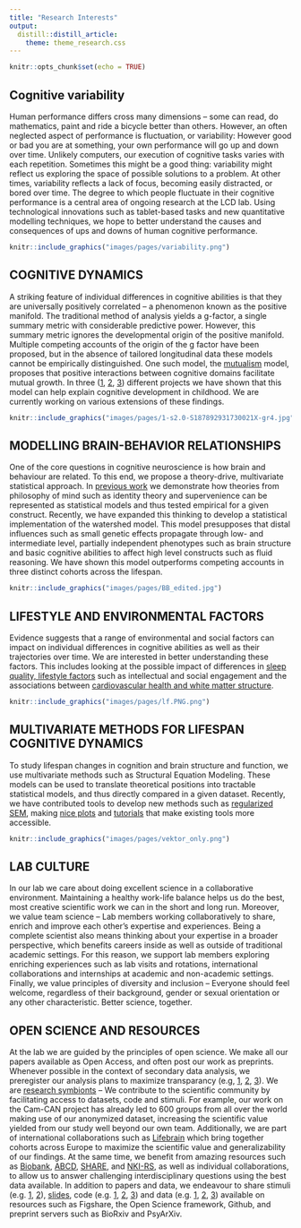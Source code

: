 ```yaml
---
title: "Research Interests"
output:
  distill::distill_article:
    theme: theme_research.css
---
```


```r
knitr::opts_chunk$set(echo = TRUE)
```


## Cognitive variability

Human performance differs cross many dimensions – some can read, do mathematics, paint and ride a bicycle better than others. However, an often neglected aspect of performance is fluctuation, or variability: However good or bad you are at something, your own performance will go up and down over time. Unlikely computers, our execution of cognitive tasks varies with each repetition. Sometimes this might be a good thing: variability might reflect us exploring the space of possible solutions to a problem. At other times, variability reflects a lack of focus, becoming easily distracted, or bored over time. The degree to which people fluctuate in their cognitive performance is a central area of ongoing research at the LCD lab. Using technological innovations such as tablet-based tasks and new quantitative modelling techniques, we hope to better understand the causes and consequences of ups and downs of human cognitive performance.

<aside>

```r

knitr::include_graphics("images/pages/variability.png")

```

</aside>


## COGNITIVE DYNAMICS


A striking feature of individual differences in cognitive abilities is that they are universally positively correlated – a phenomenon known as the positive manifold. The traditional method of analysis yields a g-factor, a single summary metric with considerable predictive power. However, this summary metric ignores the developmental origin of the positive manifold. Multiple competing accounts of the origin of the g factor have been proposed, but in the absence of tailored longitudinal data these models cannot be empirically distinguished. One such model, the [mutualism](https://pubmed.ncbi.nlm.nih.gov/17014305/) model, proposes that positive interactions between cognitive domains facilitate mutual growth. In three ([1](https://journals.sagepub.com/doi/full/10.1177/0956797617710785), [2](https://osf.io/3g9vx), [3](https://osf.io/gcdw3/)) different projects we have shown that this model can help explain cognitive development in childhood. We are currently working on various extensions of these findings.

<aside>

```r

knitr::include_graphics("images/pages/1-s2.0-S187892931730021X-gr4.jpg")

```

</aside>


## MODELLING BRAIN-BEHAVIOR RELATIONSHIPS

One of the core questions in cognitive neuroscience is how brain and behaviour are related. To this end, we propose a theory-drive, multivariate statistical approach. In [previous work](https://www.tandfonline.com/doi/full/10.1080/1047840X.2011.550181) we demonstrate how theories from philosophy of mind such as identity theory and supervenience can be represented as statistical models and thus tested empirical for a given construct. Recently, we have expanded this thinking to develop a statistical implementation of the watershed model. This model presupposes that distal influences such as small genetic effects propagate through low- and intermediate level, partially independent phenotypes such as brain structure and basic cognitive abilities to affect high level constructs such as fluid reasoning. We have shown this model outperforms competing accounts in three distinct cohorts across the lifespan.

<aside>

```r

knitr::include_graphics("images/pages/BB_edited.jpg")

```

</aside>

## LIFESTYLE AND ENVIRONMENTAL FACTORS

Evidence suggests that a range of environmental and social factors can impact on individual differences in cognitive abilities as well as their trajectories over time. We are interested in better understanding these factors. This includes looking at the possible impact of differences in [sleep quality, lifestyle factors](https://psyarxiv.com/6pzve/) such as intellectual and social engagement and the associations between [cardiovascular health and white matter structure](https://www.sciencedirect.com/science/article/pii/S0197458018303683).

<aside>

```r

knitr::include_graphics("images/pages/lf.PNG.png")

```

</aside>


## MULTIVARIATE METHODS FOR LIFESPAN COGNITIVE DYNAMICS

To study lifespan changes in cognition and brain structure and function, we use multivariate methods such as Structural Equation Modeling. These models can be used to translate theoretical positions into tractable statistical models, and thus directly compared in a given dataset. Recently, we have contributed tools to develop new methods such as [regularized SEM](https://psyarxiv.com/bxzjf/), making [nice plots](https://peerj.com/preprints/27137/) and [tutorials](https://www.sciencedirect.com/science/article/pii/S187892931730021X) that make existing tools more accessible.

<aside>

```r

knitr::include_graphics("images/pages/vektor_only.png")

```

</aside>

## LAB CULTURE

In our lab we care about doing excellent science in a collaborative environment. Maintaining a healthy work-life balance helps us do the best, most creative scientific work we can in the short and long run. Moreover, we value team science – Lab members working collaboratively to share, enrich and improve each other’s expertise and experiences. Being a complete scientist also means thinking about your expertise in a broader perspective, which benefits careers inside as well as outside of traditional academic settings. For this reason, we support lab members exploring enriching experiences such as lab visits and rotations, international collaborations and internships at academic and non-academic settings. Finally, we value principles of diversity and inclusion – Everyone should feel welcome, regardless of their background, gender or sexual orientation or any other characteristic. Better science, together.

## OPEN SCIENCE AND RESOURCES

At the lab we are guided by the principles of open science. We make all our papers available as Open Access, and often post our work as preprints. Whenever possible in the context of secondary data analysis, we preregister our analysis plans to maximize transparancy (e.g, [1](https://wellcomeopenresearch.org/articles/3-38/v2), [2](), [3](https://aspredicted.org/5pz52.pdf)). We are [research symbionts](https://researchsymbionts.org/) – We contribute to the scientific community by facilitating access to datasets, code and stimuli. For example, our work on the Cam-CAN project has already led to 600 groups from all over the world making use of our anonymized dataset, increasing the scientific value yielded from our study well beyond our own team. Additionally, we are part of international collaborations such as [Lifebrain](https://www.lifebrain.uio.no/) which bring together cohorts across Europe to maximize the scientific value and generalizability of our findings. At the same time, we benefit from amazing resources such as [Biobank](https://www.ukri.org/councils/mrc/facilities-and-resources/find-an-mrc-facility-or-resource/), [ABCD](https://abcdstudy.org/), [SHARE](https://share-eric.eu/), and [NKI-RS](http://fcon_1000.projects.nitrc.org/indi/pro/nki.html), as well as individual collaborations, to allow us to answer challenging interdisciplinary questions using the best data available. In addition to papers and data, we endeavour to share stimuli (e.g. [1](https://openpsychologydata.metajnl.com/articles/10.5334/jopd.ai/), [2](https://osf.io/uvteh/)), [slides](https://figshare.com/authors/Rogier_Kievit/571579), code (e.g. [1](https://github.com/df1234), [2](), [3](https://osf.io/z2dtq/)) and data (e.g. [1](https://camcan-archive.mrc-cbu.cam.ac.uk/dataaccess/), [2](https://osf.io/xf7rn/), [3](https://osf.io/zwk5p/files/osfstorage)) available on resources such as Figshare, the Open Science framework, Github, and preprint servers such as BioRxiv and PsyArXiv.